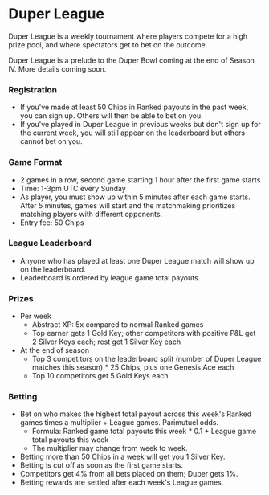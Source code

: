 # Duper League

Duper League is a weekly tournament where players compete for a high prize pool, and where spectators get to bet on the outcome.

Duper League is a prelude to the Duper Bowl coming at the end of Season IV. More details coming soon.

### Registration

- If you've made at least 50 Chips in Ranked payouts in the past week, you can sign up. Others will then be able to bet on you.
- If you've played in Duper League in previous weeks but don't sign up for the current week, you will still appear on the leaderboard but others cannot bet on you.

### Game Format

- 2 games in a row, second game starting 1 hour after the first game starts
- Time: 1-3pm UTC every Sunday
- As player, you must show up within 5 minutes after each game starts. After 5 minutes, games will start and the matchmaking prioritizes matching players with different opponents.
- Entry fee: 50 Chips

### League Leaderboard

- Anyone who has played at least one Duper League match will show up on the leaderboard.
- Leaderboard is ordered by league game total payouts.

### Prizes

- Per week
  - Abstract XP: 5x compared to normal Ranked games
  - Top earner gets 1 Gold Key; other competitors with positive P&L get 2 Silver Keys each; rest get 1 Silver Key each
- At the end of season
  - Top 3 competitors on the leaderboard split (number of Duper League matches this season) * 25 Chips, plus one Genesis Ace each
  - Top 10 competitors get 5 Gold Keys each

### Betting

- Bet on who makes the highest total payout across this week's Ranked games times a multiplier + League games. Parimutuel odds.
  - Formula: Ranked game total payouts this week * 0.1 + League game total payouts this week
  - The multiplier may change from week to week.
- Betting more than 50 Chips in a week will get you 1 Silver Key.
- Betting is cut off as soon as the first game starts.
- Competitors get 4% from all bets placed on them; Duper gets 1%.
- Betting rewards are settled after each week's League games.
